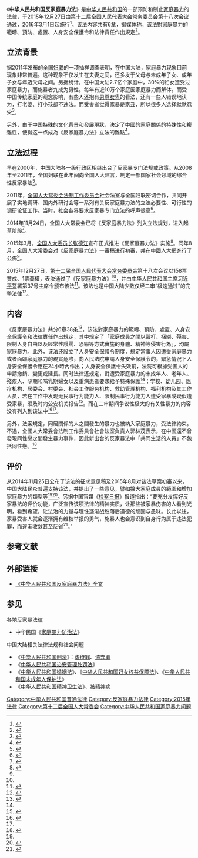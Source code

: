 {{Infobox PRC legislation
| 名称 = 中华人民共和国反家庭暴力法
| 简称 = 反家庭暴力法
| 起草机关 = [[国务院妇女儿童工作委员会|国务院妇女儿童工作委员会]]
| 提案方 = [[中华人民共和国国务院|中华人民共和国国务院]]
| 公布日期 = 2015年12月27日
| 施行日期 = 2016年3月1日
| 类别 = 普通法律
| wikisource = 中华人民共和国反家庭暴力法
| pdf = 中华人民共和国反家庭暴力法.pdf
| flk-id = MmM5MDlmZGQ2NzhiZjE3OTAxNjc4YmY3ZjlkNjA4ODk%3D
<!-- 立法 -->
| 征求意见日期 = 2014年11月25日
| 议会届次 = 第十二届全国人大常委会第十八次会议
| 人大常委会通过日期 = 2015年12月27日
| 人大通过日期 = 
| 国务院通过日期 = 
| 公布者 = [[中华人民共和国主席|中华人民共和国主席]][[习近平|习近平]]
| 公布命令 = 第37号《中华人民共和国主席令》
| 自定义立法过程 = 
<!-- 修正 -->
| 修正次数 = 
| 最新修正日期 = 
| 修正案 = 
<!-- 废止 -->
| 废止日期 = 
| 被取代 = 
| 自定义废止过程 = 
}} 
《'''中华人民共和国反家庭暴力法'''》是[[中华人民共和国|中华人民共和国]]的一部预防和制止[[家庭暴力|家庭暴力]]的法律，于2015年12月27日由[[第十二届全国人民代表大会常务委员会|第十二届全国人民代表大会常务委员会]]第十八次会议通过，2016年3月1日起施行<ref name="解读">{{cite news |title=反家暴法解读：对家暴“态度鲜明” 重在预防和制止 |url=http://npc.people.com.cn/n1/2015/1227/c14576-27981911.html |publisher=人民网 |date=2015-12-27 |accessdate=2015-12-28 |archive-date=2017-08-27 |archive-url=https://web.archive.org/web/20170827154917/http://npc.people.com.cn/n1/2015/1227/c14576-27981911.html |dead-url=no }}</ref>。该法内容共有6章，据媒体称，该法對家庭暴力的範疇、預防、處置、人身安全保護令和法律責任作出規定<ref name="ha">{{cite news |title=內地推出反家暴法 保障同居排除同性戀 |url=http://hk.apple.nextmedia.com/realtime/china/20151227/54582297 |publisher=香港苹果日报 |date=2015-12-27 |accessdate=2015-12-28 |archive-date=2016-03-07 |archive-url=https://web.archive.org/web/20160307142405/http://hk.apple.nextmedia.com/realtime/china/20151227/54582297 |dead-url=no }}</ref>。

==立法背景==
据2011年发布的[[全国妇联|全国妇联]]的一项抽样调查表明，在中国大陆，家庭暴力现象目前现象非常普遍。这种现象不仅发生在夫妻之间，还多发于父母与未成年子女、成年子女与年迈父母之间。另据统计，在中国大陆2.7亿个家庭中，30%的妇女遭受过家庭暴力，而施暴者九成为男性。每年有近10万个家庭因家庭暴力而解体。而受中国传统家庭的观念影响，有些人还抱有[[男尊女卑|男尊女卑]]的看法，还有一些人错误地认为，打老婆、打小孩都不违法。而受害者觉得家暴是家丑，所以很多人选择默默忍受<ref>{{cite news |title=全国妇联：第一部《反家庭暴力法》草案起草完成 |url=http://lianghui.china.com.cn/2011/2011-03/11/content_22114003.htm |publisher=中国网 |date=2011-03-11 |accessdate=2015-12-28 |archive-date=2016-03-05 |archive-url=https://web.archive.org/web/20160305022951/http://lianghui.china.com.cn/2011/2011-03/11/content_22114003.htm |dead-url=no }}</ref>。

另外，由于中国特殊的文化背景和發展現狀，決定了中國的家庭關係的特殊性和複雜性，使得这一点成為《反家庭暴力法》立法的難點<ref name="wwp">{{cite news |title=全國人大通過反恐法 習近平簽令公佈 |url=http://news.wenweipo.com/2015/12/27/IN1512270034.htm |publisher=香港文汇网 |date=2015-12-27 |accessdate=2015-12-28 |archive-date=2016-03-04 |archive-url=https://web.archive.org/web/20160304080855/http://news.wenweipo.com/2015/12/27/IN1512270034.htm |dead-url=no }}</ref>。

==立法过程==
早在2000年，中国大陆各一级行政区相继出台了反家暴专门法规或政策。从2008年至2011年，全国妇联在此年间向全国人大建言，制定一部国家社会领域的综合性反家暴法<ref>{{cite news |title=首部反家暴法的亮点和难点 |url=http://news.xinhuanet.com/politics/2015-12/28/c_128573658.htm |publisher=南方网 |date=2015-12-28 |accessdate=2015-12-28 |archive-date=2017-03-24 |archive-url=https://web.archive.org/web/20170324041033/http://news.xinhuanet.com/politics/2015-12/28/c_128573658.htm |dead-url=no }}</ref>。

2011年，[[全国人大常委会法制工作委员会|全国人大常委会法制工作委员会]]社会法室与全国妇联密切合作，共同开展了实地调研、国内外研讨会等一系列有关反家庭暴力法的立法必要性、可行性的调研论证工作。当时，社会各界要求反家暴专门立法的呼声很高<ref>{{cite news|title=反家暴法立法立项论证工作将开始|url=http://epaper.legaldaily.com.cn/fzrb/content/20110921/Articel03006GN.htm|publisher=法制日报|date=2011-09-21|accessdate=2015-12-28|deadurl=yes|archiveurl=https://web.archive.org/web/20161023201907/http://epaper.legaldaily.com.cn/fzrb/content/20110921/Articel03006GN.htm|archivedate=2016-10-23}}</ref>。

2014年11月24日，全国人大常委会已将《反家庭暴力法》列入立法规划，进入起草阶段<ref>{{cite news |title=《反家庭暴力法》被列入立法规划 现为起草阶段 |url=http://news.163.com/14/1125/07/ABSNLBQ100014JB5.html |publisher=中国经济网 |date=2014-11-25 |accessdate=2015-12-28 |archive-url=https://web.archive.org/web/20190219203909/http://news.163.com/14/1125/07/ABSNLBQ100014JB5.html |archive-date=2019-02-19 |dead-url=yes }}</ref>。

2015年3月，[[全国人大委员长|全国人大委员长]][[张德江|张德江]]宣布正式推进《反家庭暴力法》实施<ref>{{cite news |title=张德江:今年将推进反腐立法 制定反家暴法 |url=http://news.sina.com.cn/c/2015-03-09/025931583539.shtml |publisher=京华时报 |date=2015-03-09 |accessdate=2015-12-28 |archive-date=2019-05-12 |archive-url=https://web.archive.org/web/20190512203001/http://news.sina.com.cn/c/2015-03-09/025931583539.shtml |dead-url=no }}</ref>。同年8月，全国人大常委会对《反家庭暴力法》一審稿进行初審，并在中國人大網進行了公佈<ref name="wwp"/>。

2015年12月27日，[[第十二届全国人民代表大会常务委员会|第十二届全国人民代表大会常务委员会]]第十八次会议以158票贊成、1票棄權，表決通过了《反家庭暴力法》<ref name="wwp"/>，并由[[中华人民共和国主席|中华人民共和国主席]][[习近平|习近平]]签署第37号主席令颁布该法<ref>{{cite news |title=习近平签署第三十六号至四十一号主席令 |url=http://news.sohu.com/20151227/n432719392.shtml |publisher=央视网 |date=2015-12-27 |accessdate=2015-12-28 |archive-date=2019-05-13 |archive-url=https://web.archive.org/web/20190513130523/http://news.sohu.com/20151227/n432719392.shtml |dead-url=no }}</ref>。该法也是中国大陆少数仅经二审“极速通过”的完整法律<ref name="极速通过">{{cite news|title=反家暴法“极速通过”：性暴力未入法 人身保护令可保护家属|url=http://npc.people.com.cn/n1/2015/1227/c14576-27981806.html|publisher=人民网|date=2015-12-27|accessdate=2015-12-28|archive-date=2017-08-26|archive-url=https://web.archive.org/web/20170826205855/http://npc.people.com.cn/n1/2015/1227/c14576-27981806.html|dead-url=no}}</ref>。

== 内容 ==
《反家庭暴力法》共分6章38条<ref>{{cite news |title=中国首部反家暴法明年3月1日起施行 |url=http://sd.china.com.cn/a/2015/xjoe_1228/451242.html |publisher=中国网山东 |date=2015-12-28 |accessdate=2015-12-28 |archive-date=2016-10-23 |archive-url=https://web.archive.org/web/20161023201023/http://sd.china.com.cn/a/2015/xjoe_1228/451242.html |dead-url=no }}</ref>，该法對家庭暴力的範疇、預防、處置、人身安全保護令和法律責任作出規定，其中规定了「家庭成員之間以毆打、捆綁、殘害、限制人身自由以及經常性謾罵、恐嚇等方式實施的身體、精神等侵害行為」，均屬家庭暴力。此外，该法还設立了人身安全保護令制度，規定當事人因遭受家庭暴力或者面臨家庭暴力的現實危險，向人民法院申請人身安全保護令的，緊急情況下人身安全保護令應在24小時內作出；人身安全保護令失效前，法院可根據受害人的申請撤銷、變更或延長。同时法律还规定，對遭受家庭暴力的未成年人、老年人、殘疾人、孕期和哺乳期婦女以及重病患者要求給予特殊保護<ref name="ha" />；学校、幼儿园、医疗机构、居委会、村委会、社会工作服务机构、救助管理机构、福利机构及其工作人员，若在工作中发现无民事行为能力人、限制民事行为能力人遭受家暴或疑似遭受家暴，须及时向公安机关报告<ref>{{cite news |title=反家暴法：发现家暴不报告 学校医院等要担责 |url=http://china.huanqiu.com/article/2015-12/8269385.html |publisher=环球网 |date=2015-12-28 |accessdate=2015-12-28 |archive-date=2019-05-12 |archive-url=https://web.archive.org/web/20190512183709/http://china.huanqiu.com/article/2015-12/8269385.html |dead-url=no }}</ref>。而在二审期间争议性极大的有关性暴力的内容没有列入到该法中<ref>{{cite news |title=反家暴法再審議：性暴力應否納入家暴成焦點 |url=http://www.chinareviewnews.com/doc/1040/5/3/4/104053439.html?coluid=7&kindid=0&docid=104053439&mdate=1222104307 |publisher=中评社 |date=2015-12-27 |accessdate=2015-12-28 |archive-date=2020-12-01 |archive-url=https://web.archive.org/web/20201201124017/http://www.chinareviewnews.com/doc/1040/5/3/4/104053439.html?coluid=7&kindid=0&docid=104053439&mdate=1222104307 |dead-url=no }}</ref><ref name="极速通过"/>。

另外，法案規定，同居關係的人之間發生的暴力也被納入家庭暴力，受法律約束。不過，全國人大常委會法制工作委員會社會法室負責人郭林茂表示，在中國還不曾發現同性戀之間發生暴力事件，因此新出台的反家暴法中「共同生活的人員」不包括同性戀。<ref>{{cite news |title=反家暴法明年3月實施　保障同居剔除同性戀 |url=http://hk.on.cc/cn/bkn/cnt/news/20151227/bkncn-20151227202131975-1227_05011_001.html |publisher=東方日報 |date=2015-12-28 |accessdate=2015-12-28 |archive-date=2019-05-15 |archive-url=https://web.archive.org/web/20190515054333/https://hk.on.cc/cn/bkn/cnt/news/20151227/bkncn-20151227202131975-1227_05011_001.html |dead-url=no }}</ref>

==评价==
从2014年11月25日公布了该法的征求意见稿及2015年8月对该法草案初審以来，中国大陆民众普遍支持该法，并提出了一些意见，譬如擴大家庭成員的範圍和增加家庭暴力的類型等<ref name="wwp"/><ref>{{cite news|title=反家庭暴力法（征求意见稿）获社会各界高度评价|url=http://acwf.people.com.cn/n/2014/1231/c99013-26305673.html|publisher=环球网|date=2014-12-31|accessdate=2015-12-28|deadurl=yes|archiveurl=https://web.archive.org/web/20160304113313/http://acwf.people.com.cn/n/2014/1231/c99013-26305673.html|archivedate=2016-03-04|df=}}</ref>。另据中国官媒《[[检察日报|检察日报]]》报道指出：“要充分发挥好反家暴法的评价功能，广泛宣传该项法律的精神实质，让那些被家暴伤害的人看到光明，看到希望，让法治的力量与理性逐渐战胜落后道德的顽固与愚昧。长此以往，家暴受害人就会逐渐拥有维权举报的勇气，施暴人也会意识到自身行为属于违法犯罪，而逐渐收敛甚至反省<ref>{{cite news |title=发挥反家暴法的评价功能 |url=http://news.sina.com.cn/o/2015-08-10/doc-ifxfsyiv7455569.shtml |publisher=检察日报 |date=2015-08-10 |accessdate=2015-12-28 |archive-date=2019-05-13 |archive-url=https://web.archive.org/web/20190513031422/http://news.sina.com.cn/o/2015-08-10/doc-ifxfsyiv7455569.shtml |dead-url=no }}</ref>。”

== 参考文献 ==
{{Reflist|2}}

== 外部链接 ==
{{Wikisource|中华人民共和国反家庭暴力法}}
* [http://www.chinanews.com/gn/2015/12-27/7690072.shtml 《中华人民共和国反家庭暴力法》全文]{{Wayback|url=http://www.chinanews.com/gn/2015/12-27/7690072.shtml |date=20190512222814 }}

== 参见 ==
{{Portal box|中华人民共和国|法律|社会}}
; 各地[[家庭暴力防治法|反家暴法律]]
* 中华民国《[[中华民国家庭暴力防治法|家庭暴力防治法]]》

; 中国大陆相关法律法规和社会问题
*《[[中华人民共和国刑法|中华人民共和国刑法]]》：[[虐待罪|虐待罪]]、[[遗弃罪|遗弃罪]]
*《[[中华人民共和国治安管理处罚法|中华人民共和国治安管理处罚法]]》
*《[[中华人民共和国婚姻法|中华人民共和国婚姻法]]》、《[[中华人民共和国妇女权益保障法|中华人民共和国妇女权益保障法]]》、《[[中华人民共和国未成年人保护法|中华人民共和国未成年人保护法]]》
* 《[[中华人民共和国精神卫生法|中华人民共和国精神卫生法]]》、[[被精神病|被精神病]]

[[Category:中华人民共和国普通法律|Category:中华人民共和国普通法律]]
[[Category:反家庭暴力法律|Category:反家庭暴力法律]]
[[Category:2015年法律|Category:2015年法律]]
[[Category:第十二届全国人大常委会|Category:第十二届全国人大常委会]]
[[Category:中华人民共和国家庭暴力问题|Category:中华人民共和国家庭暴力问题]]